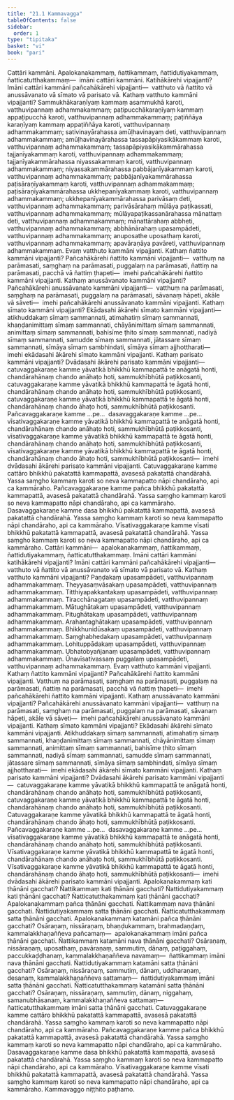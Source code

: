 ```yaml
---
title: "21.1 Kammavagga"
tableOfContents: false
sidebar:
  order: 1
type: "tipitaka"
basket: "vi"
book: "pari"
---
```



<DynamicBreadcrumb />

<Division number="482" book="pari">

<Paragraph number="2393" book="pari">
Cattāri kammāni. Apalokanakammaṃ, ñattikammaṃ, ñattidutiyakammaṃ, ñatticatutthakammaṃ—  imāni cattāri kammāni. Katihākārehi vipajjanti? Imāni cattāri kammāni pañcahākārehi vipajjanti—  vatthuto vā ñattito vā anussāvanato vā sīmato vā parisato vā.
</Paragraph>

</Division>
<Division number="483" book="pari">

<Paragraph number="2394" book="pari">
Kathaṃ <Emphasis>vatthuto kammāni vipajjanti</Emphasis>? Sammukhākaraṇīyaṃ kammaṃ asammukhā karoti, vatthuvipannaṃ adhammakammaṃ; paṭipucchākaraṇīyaṃ kammaṃ appaṭipucchā karoti, vatthuvipannaṃ adhammakammaṃ; paṭiññāya karaṇīyaṃ kammaṃ appaṭiññāya karoti, vatthuvipannaṃ adhammakammaṃ; sativinayārahassa amūḷhavinayaṃ deti, vatthuvipannaṃ adhammakammaṃ; amūḷhavinayārahassa tassapāpiyasikākammaṃ karoti, vatthuvipannaṃ adhammakammaṃ; tassapāpiyasikākammārahassa tajjanīyakammaṃ karoti, vatthuvipannaṃ adhammakammaṃ; tajjanīyakammārahassa niyassakammaṃ karoti, vatthuvipannaṃ adhammakammaṃ; niyassakammārahassa pabbājanīyakammaṃ karoti, vatthuvipannaṃ adhammakammaṃ; pabbājanīyakammārahassa paṭisāraṇīyakammaṃ karoti, vatthuvipannaṃ adhammakammaṃ; paṭisāraṇīyakammārahassa ukkhepanīyakammaṃ karoti, vatthuvipannaṃ adhammakammaṃ; ukkhepanīyakammārahassa parivāsaṃ deti, vatthuvipannaṃ adhammakammaṃ; parivāsārahaṃ mūlāya paṭikassati, vatthuvipannaṃ adhammakammaṃ; mūlāyapaṭikassanārahassa mānattaṃ deti, vatthuvipannaṃ adhammakammaṃ; mānattārahaṃ abbheti, vatthuvipannaṃ adhammakammaṃ; abbhānārahaṃ upasampādeti, vatthuvipannaṃ adhammakammaṃ; anuposathe uposathaṃ karoti, vatthuvipannaṃ adhammakammaṃ; apavāraṇāya pavāreti, vatthuvipannaṃ adhammakammaṃ. Evaṃ vatthuto kammāni vipajjanti.
</Paragraph>

</Division>
<Division number="484" book="pari">

<Paragraph number="2395" book="pari">
Kathaṃ <Emphasis>ñattito kammāni vipajjanti</Emphasis>? Pañcahākārehi ñattito kammāni vipajjanti—  vatthuṃ na parāmasati, saṃghaṃ na parāmasati, puggalaṃ na parāmasati, ñattiṃ na parāmasati, pacchā vā ñattiṃ ṭhapeti—  imehi pañcahākārehi ñattito kammāni vipajjanti.
</Paragraph>

</Division>
<Division number="485" book="pari">

<Paragraph number="2396" book="pari">
Kathaṃ <Emphasis>anussāvanato kammāni vipajjanti</Emphasis>? Pañcahākārehi anussāvanato kammāni vipajjanti—  vatthuṃ na parāmasati, saṃghaṃ na parāmasati, puggalaṃ na parāmasati, sāvanaṃ hāpeti, akāle vā sāveti—  imehi pañcahākārehi anussāvanato kammāni vipajjanti.
</Paragraph>

</Division>
<Division number="486" book="pari">

<Paragraph number="2397" book="pari">
Kathaṃ <Emphasis>sīmato kammāni vipajjanti</Emphasis>? Ekādasahi ākārehi sīmato kammāni vipajjanti—  atikhuddakaṃ sīmaṃ sammannati, atimahatiṃ sīmaṃ sammannati, khaṇḍanimittaṃ sīmaṃ sammannati, chāyānimittaṃ sīmaṃ sammannati, animittaṃ sīmaṃ sammannati, bahisīme ṭhito sīmaṃ sammannati, nadiyā sīmaṃ sammannati, samudde sīmaṃ sammannati, jātassare sīmaṃ sammannati, sīmāya sīmaṃ sambhindati, sīmāya sīmaṃ ajjhottharati—  imehi ekādasahi ākārehi sīmato kammāni vipajjanti.
</Paragraph>

</Division>
<Division number="487" book="pari">

<Paragraph number="2398" book="pari">
Kathaṃ <Emphasis>parisato kammāni vipajjanti</Emphasis>? Dvādasahi ākārehi parisato kammāni vipajjanti—  catuvaggakaraṇe kamme yāvatikā bhikkhū kammapattā te anāgatā honti, chandārahānaṃ chando anāhaṭo hoti, sammukhībhūtā paṭikkosanti, catuvaggakaraṇe kamme yāvatikā bhikkhū kammapattā te āgatā honti, chandārahānaṃ chando anāhaṭo hoti, sammukhībhūtā paṭikkosanti, catuvaggakaraṇe kamme yāvatikā bhikkhū kammapattā te āgatā honti, chandārahānaṃ chando āhaṭo hoti, sammukhībhūtā paṭikkosanti. Pañcavaggakaraṇe kamme …pe…  dasavaggakaraṇe kamme …pe…  vīsativaggakaraṇe kamme yāvatikā bhikkhū kammapattā te anāgatā honti, chandārahānaṃ chando anāhaṭo hoti, sammukhībhūtā paṭikkosanti, vīsativaggakaraṇe kamme yāvatikā bhikkhū kammapattā te āgatā honti, chandārahānaṃ chando anāhaṭo hoti, sammukhībhūtā paṭikkosanti, vīsativaggakaraṇe kamme yāvatikā bhikkhū kammapattā te āgatā honti, chandārahānaṃ chando āhaṭo hoti, sammukhībhūtā paṭikkosanti—  imehi dvādasahi ākārehi parisato kammāni vipajjanti.
</Paragraph>

</Division>
<Division number="488" book="pari">

<Paragraph number="2399" book="pari">
Catuvaggakaraṇe kamme cattāro bhikkhū pakatattā kammapattā, avasesā pakatattā chandārahā. Yassa saṃgho kammaṃ karoti so neva kammapatto nāpi chandāraho, api ca kammāraho. Pañcavaggakaraṇe kamme pañca bhikkhū pakatattā kammapattā, avasesā pakatattā chandārahā. Yassa saṃgho kammaṃ karoti so neva kammapatto nāpi chandāraho, api ca kammāraho. Dasavaggakaraṇe kamme dasa bhikkhū pakatattā kammapattā, avasesā pakatattā chandārahā. Yassa saṃgho kammaṃ karoti so neva kammapatto nāpi chandāraho, api ca kammāraho. Vīsativaggakaraṇe kamme vīsati bhikkhū pakatattā kammapattā, avasesā pakatattā chandārahā. Yassa saṃgho kammaṃ karoti so neva kammapatto nāpi chandāraho, api ca kammāraho.
</Paragraph>

</Division>
<Division number="489" book="pari">

<Paragraph number="2400" book="pari">
Cattāri kammāni—  apalokanakammaṃ, ñattikammaṃ, ñattidutiyakammaṃ, ñatticatutthakammaṃ. Imāni cattāri kammāni katihākārehi vipajjanti? Imāni cattāri kammāni pañcahākārehi vipajjanti—  vatthuto vā ñattito vā anussāvanato vā sīmato vā parisato vā.
</Paragraph>

</Division>
<Division number="490" book="pari">

<Paragraph number="2401" book="pari">
Kathaṃ <Emphasis>vatthuto kammāni vipajjanti</Emphasis>? Paṇḍakaṃ upasampādeti, vatthuvipannaṃ adhammakammaṃ. Theyyasaṃvāsakaṃ upasampādeti, vatthuvipannaṃ adhammakammaṃ. Titthiyapakkantakaṃ upasampādeti, vatthuvipannaṃ adhammakammaṃ. Tiracchānagataṃ upasampādeti, vatthuvipannaṃ adhammakammaṃ. Mātughātakaṃ upasampādeti, vatthuvipannaṃ adhammakammaṃ. Pitughātakaṃ upasampādeti, vatthuvipannaṃ adhammakammaṃ. Arahantaghātakaṃ upasampādeti, vatthuvipannaṃ adhammakammaṃ. Bhikkhunidūsakaṃ upasampādeti, vatthuvipannaṃ adhammakammaṃ. Saṃghabhedakaṃ upasampādeti, vatthuvipannaṃ adhammakammaṃ. Lohituppādakaṃ upasampādeti, vatthuvipannaṃ adhammakammaṃ. Ubhatobyañjanaṃ upasampādeti, vatthuvipannaṃ adhammakammaṃ. Ūnavīsativassaṃ puggalaṃ upasampādeti, vatthuvipannaṃ adhammakammaṃ. Evaṃ vatthuto kammāni vipajjanti.
</Paragraph>

</Division>
<Division number="491" book="pari">

<Paragraph number="2402" book="pari">
Kathaṃ <Emphasis>ñattito kammāni vipajjanti</Emphasis>? Pañcahākārehi ñattito kammāni vipajjanti. Vatthuṃ na parāmasati, saṃghaṃ na parāmasati, puggalaṃ na parāmasati, ñattiṃ na parāmasati, pacchā vā ñattiṃ ṭhapeti—  imehi pañcahākārehi ñattito kammāni vipajjanti.
</Paragraph>

</Division>
<Division number="492" book="pari">

<Paragraph number="2403" book="pari">
Kathaṃ <Emphasis>anussāvanato kammāni vipajjanti</Emphasis>? Pañcahākārehi anussāvanato kammāni vipajjanti—  vatthuṃ na parāmasati, saṃghaṃ na parāmasati, puggalaṃ na parāmasati, sāvanaṃ hāpeti, akāle vā sāveti—  imehi pañcahākārehi anussāvanato kammāni vipajjanti.
</Paragraph>

</Division>
<Division number="493" book="pari">

<Paragraph number="2404" book="pari">
Kathaṃ <Emphasis>sīmato kammāni vipajjanti</Emphasis>? Ekādasahi ākārehi sīmato kammāni vipajjanti. Atikhuddakaṃ sīmaṃ sammannati, atimahatiṃ sīmaṃ sammannati, khaṇḍanimittaṃ sīmaṃ sammannati, chāyānimittaṃ sīmaṃ sammannati, animittaṃ sīmaṃ sammannati, bahisīme ṭhito sīmaṃ sammannati, nadiyā sīmaṃ sammannati, samudde sīmaṃ sammannati, jātassare sīmaṃ sammannati, sīmāya sīmaṃ sambhindati, sīmāya sīmaṃ ajjhottharati—  imehi ekādasahi ākārehi sīmato kammāni vipajjanti.
</Paragraph>

</Division>
<Division number="494" book="pari">

<Paragraph number="2405" book="pari">
Kathaṃ <Emphasis>parisato kammāni vipajjanti</Emphasis>? Dvādasahi ākārehi parisato kammāni vipajjanti—  catuvaggakaraṇe kamme yāvatikā bhikkhū kammapattā te anāgatā honti, chandārahānaṃ chando anāhaṭo hoti, sammukhībhūtā paṭikkosanti, catuvaggakaraṇe kamme yāvatikā bhikkhū kammapattā te āgatā honti, chandārahānaṃ chando anāhaṭo hoti, sammukhībhūtā paṭikkosanti. Catuvaggakaraṇe kamme yāvatikā bhikkhū kammapattā te āgatā honti, chandārahānaṃ chando āhaṭo hoti, sammukhībhūtā paṭikkosanti. Pañcavaggakaraṇe kamme …pe…  dasavaggakaraṇe kamme …pe…  vīsativaggakaraṇe kamme yāvatikā bhikkhū kammapattā te anāgatā honti, chandārahānaṃ chando anāhaṭo hoti, sammukhībhūtā paṭikkosanti. Vīsativaggakaraṇe kamme yāvatikā bhikkhū kammapattā te āgatā honti, chandārahānaṃ chando anāhaṭo hoti, sammukhībhūtā paṭikkosanti. Vīsativaggakaraṇe kamme yāvatikā bhikkhū kammapattā te āgatā honti, chandārahānaṃ chando āhaṭo hoti, sammukhībhūtā paṭikkosanti—  imehi dvādasahi ākārehi parisato kammāni vipajjanti.
</Paragraph>

</Division>
<Division number="495" book="pari">

<Paragraph number="2406" book="pari">
Apalokanakammaṃ kati ṭhānāni gacchati? Ñattikammaṃ kati ṭhānāni gacchati? Ñattidutiyakammaṃ kati ṭhānāni gacchati? Ñatticatutthakammaṃ kati ṭhānāni gacchati? Apalokanakammaṃ pañca ṭhānāni gacchati. Ñattikammaṃ nava ṭhānāni gacchati. Ñattidutiyakammaṃ satta ṭhānāni gacchati. Ñatticatutthakammaṃ satta ṭhānāni gacchati.
</Paragraph>

</Division>
<Division number="496" book="pari">

<Paragraph number="2407" book="pari">
Apalokanakammaṃ katamāni pañca ṭhānāni gacchati? Osāraṇaṃ, nissāraṇaṃ, bhaṇḍukammaṃ, brahmadaṇḍaṃ, kammalakkhaṇaññeva pañcamaṃ—  apalokanakammaṃ imāni pañca ṭhānāni gacchati. Ñattikammaṃ katamāni nava ṭhānāni gacchati? Osāraṇaṃ, nissāraṇaṃ, uposathaṃ, pavāraṇaṃ, sammutiṃ, dānaṃ, paṭiggahaṃ, paccukkaḍḍhanaṃ, kammalakkhaṇaññeva navamaṃ—  ñattikammaṃ imāni nava ṭhānāni gacchati. Ñattidutiyakammaṃ katamāni satta ṭhānāni gacchati? Osāraṇaṃ, nissāraṇaṃ, sammutiṃ, dānaṃ, uddharaṇaṃ, desanaṃ, kammalakkhaṇaññeva sattamaṃ—  ñattidutiyakammaṃ imāni satta ṭhānāni gacchati. Ñatticatutthakammaṃ katamāni satta ṭhānāni gacchati? Osāraṇaṃ, nissāraṇaṃ, sammutiṃ, dānaṃ, niggahaṃ, samanubhāsanaṃ, kammalakkhaṇaññeva sattamaṃ—  ñatticatutthakammaṃ imāni satta ṭhānāni gacchati.
</Paragraph>

</Division>
<Division number="497" book="pari">

<Paragraph number="2408" book="pari">
Catuvaggakaraṇe kamme cattāro bhikkhū pakatattā kammapattā, avasesā pakatattā chandārahā. Yassa saṃgho kammaṃ karoti so neva kammapatto nāpi chandāraho, api ca kammāraho. Pañcavaggakaraṇe kamme pañca bhikkhū pakatattā kammapattā, avasesā pakatattā chandārahā. Yassa saṃgho kammaṃ karoti so neva kammapatto nāpi chandāraho, api ca kammāraho. Dasavaggakaraṇe kamme dasa bhikkhū pakatattā kammapattā, avasesā pakatattā chandārahā. Yassa saṃgho kammaṃ karoti so neva kammapatto nāpi chandāraho, api ca kammāraho. Vīsativaggakaraṇe kamme vīsati bhikkhū pakatattā kammapattā, avasesā pakatattā chandārahā. Yassa saṃgho kammaṃ karoti so neva kammapatto nāpi chandāraho, api ca kammāraho.

</Paragraph>
</Division>

<Paragraph number="2409" type="center" book="pari">
Kammavaggo niṭṭhito paṭhamo.
</Paragraph>